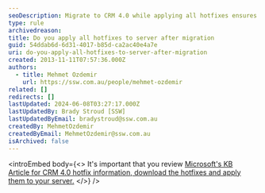 ```yaml
---
seoDescription: Migrate to CRM 4.0 while applying all hotfixes ensures seamless updates and resolves potential issues.
type: rule
archivedreason:
title: Do you apply all hotfixes to server after migration
guid: 54ddab6d-6d31-4017-b85d-ca2ac40e4a7e
uri: do-you-apply-all-hotfixes-to-server-after-migration
created: 2013-11-11T07:57:36.000Z
authors:
  - title: Mehmet Ozdemir
    url: https://ssw.com.au/people/mehmet-ozdemir
related: []
redirects: []
lastUpdated: 2024-06-08T03:27:17.000Z
lastUpdatedBy: Brady Stroud [SSW]
lastUpdatedByEmail: bradystroud@ssw.com.au
createdBy: MehmetOzdemir
createdByEmail: MehmetOzdemir@ssw.com.au
isArchived: false
---
```


<introEmbed
  body={<>
It's important that you review [Microsoft's KB Article for CRM 4.0 hotfix information, download the hotfixes and apply them to your server.](https://support.microsoft.com/en-us/topic/microsoft-dynamics-crm-4-0-updates-and-hotfixes-4a09e305-7d54-7a7b-005b-cb73a3ce0bd8)
  </>}
/>
